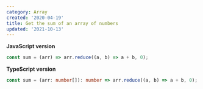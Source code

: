 ```yaml
---
category: Array
created: '2020-04-19'
title: Get the sum of an array of numbers
updated: '2021-10-13'
---
```


**JavaScript version**

```js sum.js
const sum = (arr) => arr.reduce((a, b) => a + b, 0);
```

**TypeScript version**

```ts sum.ts
const sum = (arr: number[]): number => arr.reduce((a, b) => a + b, 0);
```
